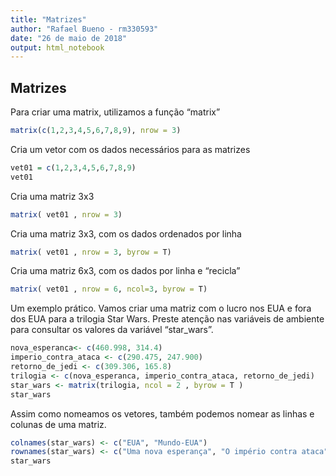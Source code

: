 ```yaml
---
title: "Matrizes"
author: "Rafael Bueno - rm330593"
date: "26 de maio de 2018"
output: html_notebook
---
```


## Matrizes

Para criar uma matrix, utilizamos a função "matrix"

```r
matrix(c(1,2,3,4,5,6,7,8,9), nrow = 3)
```

Cria um vetor com os dados necessários para as matrizes

```r
vet01 = c(1,2,3,4,5,6,7,8,9)
vet01
```

Cria uma matriz 3x3

```r
matrix( vet01 , nrow = 3)
```

Cria uma matriz 3x3, com os dados ordenados por linha

```r
matrix( vet01 , nrow = 3, byrow = T)
```

Cria uma matriz 6x3, com os dados por linha e "recicla"

```r
matrix( vet01 , nrow = 6, ncol=3, byrow = T)
```

Um exemplo prático. Vamos criar uma matriz com o lucro nos EUA e fora dos EUA para a trilogia Star Wars. Preste atenção nas variáveis de ambiente para consultar os valores da variável "star_wars".

```r
nova_esperanca<- c(460.998, 314.4)
imperio_contra_ataca <- c(290.475, 247.900)
retorno_de_jedi <- c(309.306, 165.8)
trilogia <- c(nova_esperanca, imperio_contra_ataca, retorno_de_jedi)
star_wars <- matrix(trilogia, ncol = 2 , byrow = T )
star_wars
```

Assim como nomeamos os vetores, também podemos nomear as linhas e colunas de uma matriz.

```r
colnames(star_wars) <- c("EUA", "Mundo-EUA")
rownames(star_wars) <- c("Uma nova esperança", "O império contra ataca", "O retorno de jedi")
star_wars
```



